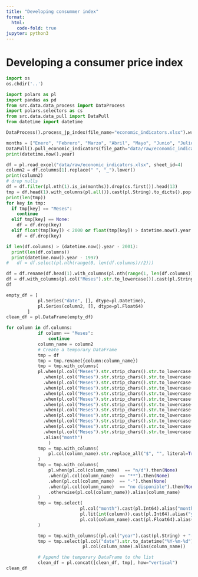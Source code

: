 ```yaml
---
title: "Developing consummer index"
format:
  html:
    code-fold: true
jupyter: python3
---
```


# Developing a consumer price index

```python
import os 
os.chdir('..')
```

```python
import polars as pl
import pandas as pd
from src.data.data_process import DataProcess
import polars.selectors as cs
from src.data.data_pull import DataPull
from datetime import datetime
```

```python
DataProcess().process_jp_index(file_name="economic_indicators.xlsx").write_to_csv("data/raw/economic_indicators.csv")
```

```python
months = ["Enero", "Febrero", "Marzo", "Abril", "Mayo", "Junio", "Julio", "Agosto", "Septiembre", "Octubre", "Noviembre", "Diciembre", "Meses"]
DataPull().pull_economic_indicators(file_path="data/raw/economic_indicators.xlsx")
print(datetime.now().year)
```

```python
df = pl.read_excel("data/raw/economic_indicators.xlsx", sheet_id=4)
column2 = df.columns[1].replace(" ", "_").lower()
print(column2)
# drop nulls
df = df.filter(pl.nth(1).is_in(months)).drop(cs.first()).head(13)
tmp = df.head(1).with_columns(pl.all()).cast(pl.String).to_dicts().pop()
print(len(tmp))
for key in tmp:
  if tmp[key] == "Meses":
    continue
  elif tmp[key] == None: 
    df = df.drop(key)
  elif float(tmp[key]) < 2000 or float(tmp[key]) > datetime.now().year + 1:
    df = df.drop(key)

if len(df.columns) > (datetime.now().year - 2001):
  print(len(df.columns))
  print(datetime.now().year - 1997)
#   df = df.select(pl.nth(range(0, len(df.columns)//2)))

df = df.rename(df.head(1).with_columns(pl.nth(range(1, len(df.columns))).cast(pl.Int64)).cast(pl.String).to_dicts().pop()).tail(-1)
df = df.with_columns(pl.col("Meses").str.to_lowercase()).cast(pl.String)
df

empty_df = [
            pl.Series("date", [], dtype=pl.Datetime),
            pl.Series(column2, [], dtype=pl.Float64)
        ]
clean_df = pl.DataFrame(empty_df)

for column in df.columns:
            if column == "Meses":
                continue
            column_name = column2
            # Create a temporary DataFrame
            tmp = df
            tmp = tmp.rename({column:column_name})
            tmp = tmp.with_columns(
            pl.when(pl.col("Meses").str.strip_chars().str.to_lowercase() == "enero").then(1)
              .when(pl.col("Meses").str.strip_chars().str.to_lowercase() == "febrero").then(2)
              .when(pl.col("Meses").str.strip_chars().str.to_lowercase() == "marzo").then(3)
              .when(pl.col("Meses").str.strip_chars().str.to_lowercase() == "abril").then(4)
              .when(pl.col("Meses").str.strip_chars().str.to_lowercase() == "mayo").then(5)
              .when(pl.col("Meses").str.strip_chars().str.to_lowercase() == "junio").then(6)
              .when(pl.col("Meses").str.strip_chars().str.to_lowercase() == "julio").then(7)
              .when(pl.col("Meses").str.strip_chars().str.to_lowercase() == "agosto").then(8)
              .when(pl.col("Meses").str.strip_chars().str.to_lowercase() == "septiembre").then(9)
              .when(pl.col("Meses").str.strip_chars().str.to_lowercase() == "octubre").then(10)
              .when(pl.col("Meses").str.strip_chars().str.to_lowercase() == "noviembre").then(11)
              .when(pl.col("Meses").str.strip_chars().str.to_lowercase() == "diciembre").then(12)
              .alias("month")
                )
            tmp = tmp.with_columns(
                pl.col(column_name).str.replace_all("$", "", literal=True).str.replace_all(",", "").str.strip_chars().alias(column_name)
            )
            tmp = tmp.with_columns(
                pl.when(pl.col(column_name)  == "n/d").then(None)
                .when(pl.col(column_name)  == "**").then(None)
                .when(pl.col(column_name)  == "-").then(None)
                .when(pl.col(column_name)  == "no disponible").then(None)
                .otherwise(pl.col(column_name)).alias(column_name)
            )
            tmp = tmp.select(
                            pl.col("month").cast(pl.Int64).alias("month"),
                            pl.lit(int(column)).cast(pl.Int64).alias("year"),
                            pl.col(column_name).cast(pl.Float64).alias(column_name)
            )

            tmp = tmp.with_columns((pl.col("year").cast(pl.String) + "-" + pl.col("month").cast(pl.String) + "-01").alias("date"))
            tmp = tmp.select(pl.col("date").str.to_datetime("%Y-%m-%d").alias("date"),
                             pl.col(column_name).alias(column_name))

            # Append the temporary DataFrame to the list
            clean_df = pl.concat([clean_df, tmp], how="vertical")
clean_df
```
